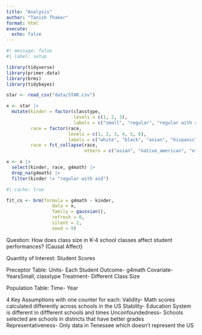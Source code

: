```yaml
---
title: "Analysis"
author: "Tanish Thaker"
format: html
execute: 
  echo: false
---
```


```r
#| message: false
#| label: setup

library(tidyverse)
library(primer.data)
library(brms)
library(tidybayes)
```

```r
star <- read_csv("data/STAR.csv")
```

```r
x <- star |>
  mutate(kinder = factor(classtype, 
                         levels = c(1, 2, 3), 
                         labels = c("small", "regular", "regular with aid")),
         race = factor(race, 
                       levels = c(1, 2, 3, 4, 5, 6), 
                       labels = c("white", "black", "asian", "hispanic", "native_american", "others")),
         race = fct_collapse(race,
                             others = c("asian", "native_american", "others")))
```

```r
x <- x |>
  select(kinder, race, g4math) |>
  drop_na(g4math) |>
  filter(kinder != "regular with aid")
```

```r
#| cache: true

fit_cs <- brm(formula = g4math ~ kinder,
                 data = x,
                 family = gaussian(),
                 refresh = 0,
                 silent = 2,
                 seed = 9)
```


Question: How does class size in K-4 school classes affect student performances? (Causal Affect)

Quantity of Interest: Student Scores

Preceptor Table: 
Units- Each Student
Outcome- g4math
Covariate- YearsSmall, classtype
Treatment- Different Class Size

Population Table: 
Time- Year

4 Key Assumptions with one counter for each:
Validity- Math scores calculated differently across schools in the US
Stability- Education System is different in diffferent schools and times
Unconfoundedness- Schools selected are schools in districts that have better grades
Representativeness- Only data in Tenessee which doesn't represent the US

